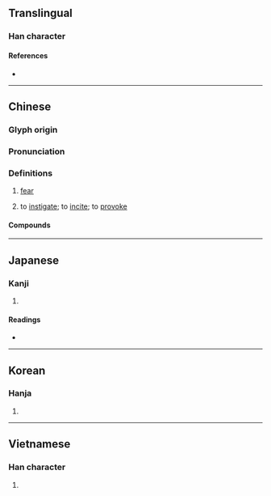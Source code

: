 {{also|怂}}
{{character info/new}}
==Translingual==

===Han character===
{{Han char|rn=61|rad=心|as=11|sn=15|four=28338|canj=HOP|ids=⿱從心}}

====References====
* {{Han ref|kx=0399.290|dkj=11127|dj=0739.160|hdz=42343.100|uh=616B|ud=24939|bh=BCA3|bd=48291}}

----

==Chinese==
{{zh-forms|s=怂}}

===Glyph origin===
{{Han etym}}

===Pronunciation===
{{zh-pron
|m=sǒng
|c=sung2
|mn=
|mc=y
|oc=y
|ma=
|cat=v
}}

===Definitions===
{{zh-hanzi}}

# [[fear]]
# {{zh-div|恿}} to [[instigate]]; to [[incite]]; to [[provoke]]

====Compounds====
{{zh-der|慫恿|慫逼|慫貨|慫包|慫人|慫人膽戰}}

----

==Japanese==

===Kanji===
{{ja-kanji|grade=|rs=心11}}

# {{defn|lang=ja|sort=心11}}

====Readings====
* {{ja-readings|on=[[しょう]] (shō)|kun=[[すすめる]] (susumeru)}}

----

==Korean==

===Hanja===
{{ko-hanja|hangeul=종|eumhun=|rv=jong|mr=chong|y=cong}}

# {{defn|lang=ko|sort=心11}}

----

==Vietnamese==

===Han character===
{{vi-hantu|rs=心11|túng}}

# {{defn|lang=vi|sort=心11}}